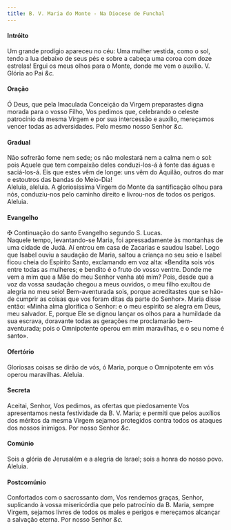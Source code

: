 ```yaml
---
title: B. V. Maria do Monte - Na Diocese de Funchal
---
```


<h4 class="text-center">Intróito</h4>
<div class="container-fluid">
  <div class="row">
    <div class="col-6 dropcaps text-justify"></div>
    <div class="col-6 text-justify">
      Um grande prodígio apareceu no céu: Uma mulher vestida, como o sol, tendo
      a lua debaixo de seus pés e sobre a cabeça uma coroa com doze estrelas!
      Ergui os meus olhos para o Monte, donde me vem o auxílio.
      <em></em>
      V. Glória ao Pai <em>&c.</em>
    </div>
</div>

<h4 class="text-center">Oração</h4>
<div class="container-fluid">
  <div class="row">
    <div class="col-6 dropcaps text-justify"></div>
    <div class="col-6 dropcaps text-justify">
      Ó Deus, que pela Imaculada Conceição da Virgem preparastes digna morada
      para o vosso Filho, Vos pedimos que, celebrando o celeste patrocínio da
      mesma Virgem e por sua intercessão e auxílio, mereçamos vencer todas as
      adversidades. Pelo mesmo nosso Senhor <em>&c.</em>
    </div>
</div>

<h4 class="text-center">Gradual</h4>
<div class="container-fluid">
  <div class="row">
    <div class="col-6 dropcaps text-justify"></div>
    <div class="col-6 dropcaps text-justify">
      Não sofrerão fome nem sede; os não molestará nem a calma nem o sol: pois
      Aquele que tem compaixão deles conduzi-los-á à fonte das águas e
      saciá-los-á. Eis que estes vêm de longe: uns vêm do Aquilão, outros do mar
      e estoutros das bandas do Meio-Dia!
    </div>
    <div class="col-6 text-justify"></div>
    <div class="col-6 text-justify">
      Aleluia, aleluia. A gloriosíssima Virgem do Monte da santificação olhou
      para nós, conduziu-nos pelo caminho direito e livrou-nos de todos os
      perigos. Aleluia.
    </div>
</div>

<h4 class="text-center">Evangelho</h4>
<div class="container-fluid">
  <div class="row">
    <div class="col-6 text-justify"></div>
    <div class="col-6 text-justify">
      <span class="text-danger">&#10016;</span> Continuação do santo Evangelho
      segundo S. Lucas.
    </div>
    <div class="col-6 dropcaps text-justify"></div>
    <div class="col-6 dropcaps text-justify">
      Naquele tempo, levantando-se Maria, foi apressadamente às montanhas de uma
      cidade de Judá. Aí entrou em casa de Zacarias e saudou Isabel. Logo que
      Isabel ouviu a saudação de Maria, saltou a criança no seu seio e Isabel
      ficou cheia do Espírito Santo, exclamando em voz alta: «Bendita sois vós
      entre todas as mulheres; e bendito é o fruto do vosso ventre. Donde me vem
      a mim que a Mãe do meu Senhor venha até mim? Pois, desde que a voz da
      vossa saudação chegou a meus ouvidos, o meu filho exultou de alegria no
      meu seio! Bem-aventurada sois, porque acreditastes que se hão-de cumprir
      as coisas que vos foram ditas da parte do Senhor». Maria disse então:
      «Minha alma glorifica o Senhor: e o meu espírito se alegra em Deus, meu
      salvador. E, porque Ele se dignou lançar os olhos para a humildade da sua
      escrava, doravante todas as gerações me proclamarão bem-aventurada; pois o
      Omnipotente operou em mim maravilhas, e o seu nome é santo».
    </div>
</div>

<h4 class="text-center">Ofertório</h4>
<div class="container-fluid">
  <div class="row">
    <div class="col-6 dropcaps text-justify"></div>
    <div class="col-6 dropcaps text-justify">
      Gloriosas coisas se dirão de vós, ó Maria, porque o Omnipotente em vós
      operou maravilhas. Aleluia.
    </div>
</div>

<h4 class="text-center">Secreta</h4>
<div class="container-fluid">
  <div class="row">
    <div class="col-6 dropcaps text-justify"></div>
    <div class="col-6 dropcaps text-justify">
      Aceitai, Senhor, Vos pedimos, as ofertas que piedosamente Vos apresentamos
      nesta festividade da B. V. Maria; e permiti que pelos auxílios dos méritos
      da mesma Virgem sejamos protegidos contra todos os ataques dos nossos
      inimigos. Por nosso Senhor <em>&c.</em>
    </div>
</div>

<h4 class="text-center">Comúnio</h4>
<div class="container-fluid">
  <div class="row">
    <div class="col-6 dropcaps text-justify"></div>
    <div class="col-6 dropcaps text-justify">
      Sois a glória de Jerusalém e a alegria de Israel; sois a honra do nosso
      povo. Aleluia.
    </div>
</div>

<h4 class="text-center">Postcomúnio</h4>
<div class="container-fluid">
  <div class="row">
    <div class="col-6 dropcaps text-justify"></div>
    <div class="col-6 dropcaps text-justify">
      Confortados com o sacrossanto dom, Vos rendemos graças, Senhor, suplicando
      à vossa misericórdia que pelo patrocínio da B. Maria, sempre Virgem,
      sejamos livres de todos os males e perigos e mereçamos alcançar a salvação
      eterna. Por nosso Senhor <em>&c.</em>
    </div>
</div>
